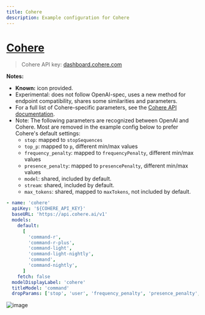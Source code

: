 ```yaml
---
title: Cohere
description: Example configuration for Cohere
---
```


# [Cohere](https://cohere.com/)

> Cohere API key: [dashboard.cohere.com](https://dashboard.cohere.com/)

**Notes:**

- **Known:** icon provided.
- Experimental: does not follow OpenAI-spec, uses a new method for endpoint compatibility, shares some similarities and parameters.
- For a full list of Cohere-specific parameters, see the [Cohere API documentation](https://docs.cohere.com/reference/chat).
- Note: The following parameters are recognized between OpenAI and Cohere. Most are removed in the example config below to prefer Cohere's default settings:
  - `stop`: mapped to `stopSequences`
  - `top_p`: mapped to `p`, different min/max values
  - `frequency_penalty`: mapped to `frequencyPenalty`, different min/max values
  - `presence_penalty`: mapped to `presencePenalty`, different min/max values
  - `model`: shared, included by default.
  - `stream`: shared, included by default.
  - `max_tokens`: shared, mapped to `maxTokens`, not included by default.

```yaml filename="librechat.yaml"
- name: 'cohere'
  apiKey: '${COHERE_API_KEY}'
  baseURL: 'https://api.cohere.ai/v1'
  models:
    default:
      [
        'command-r',
        'command-r-plus',
        'command-light',
        'command-light-nightly',
        'command',
        'command-nightly',
      ]
    fetch: false
  modelDisplayLabel: 'cohere'
  titleModel: 'command'
  dropParams: ['stop', 'user', 'frequency_penalty', 'presence_penalty', 'temperature', 'top_p']
```

![image](https://github.com/danny-avila/LibreChat/assets/110412045/03549e00-243c-4539-ac9a-0d782af7cd6c)
